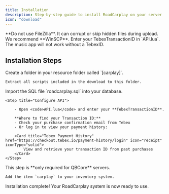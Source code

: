 ```yaml
---
title: Installation
description: Step-by-step guide to install RoadCarplay on your server
icon: "download"
---
```


<Danger>
    **Do not use FileZilla**. It can corrupt or skip hidden files during upload. We recommend **WinSCP**.
</Danger>

<Warning>
    Enter your TebexTransactionID in `API.lua`. The music app will not work without a TebexID.
</Warning>

## Installation Steps

<Steps>
  <Step title="Create Resource Folder">
    Create a folder in your resource folder called `[carplay]`.

    Extract all scripts included in the download to this folder.
  </Step>

  <Step title="Import Database">
    Import the SQL file `roadcarplay.sql` into your database.
  </Step>

    <Step title="Configure API">

        - Open <code>API.lua</code> and enter your **TebexTransactionID**.

        **Where to find your Transaction ID:**
        - Check your purchase confirmation email from Tebex
        - Or log in to view your payment history:

        <Card title="Tebex Payment History" href="https://checkout.tebex.io/payment-history/login" icon="receipt" iconType="solid">
            View and retrieve your transaction ID from past purchases
        </Card>
    </Step>

  <Step title="Add Inventory Item (QBCore Only)">
    <Warning>
      This step is **only required for QBCore** servers.
    </Warning>

    Add the item `carplay` to your inventory system.
  </Step>
</Steps>

<Check>
  Installation complete! Your RoadCarplay system is now ready to use.
</Check>